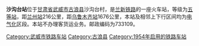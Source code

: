 {{Infobox China railway station
|车站名称 = 沙沟台站
|车站位置 = [[甘肃省|甘肃省]][[武威市|武威市]][[古浪县|古浪县]]沙沟台村
|归属 = [[兰州铁路局|兰州铁路局]]
|线路 = [[兰新铁路|兰新铁路]]
|车站等级 = [[五等站_(中国)|五等站]]
|使用状态 = 已撤销
}}
'''沙沟台站'''位于[[甘肃省|甘肃省]][[武威市|武威市]][[古浪县|古浪县]]沙沟台村，是[[兰新铁路|兰新铁路]]的一座火车站，等级为[[五等站_(中国)|五等站]]，距[[兰州站|兰州站]]216公里，距[[乌鲁木齐站|乌鲁木齐站]]1676公里，本站及相邻上下行区间均为[[电气化|电气化]]区段。本站不办理客货运业务。邮政编码为733109。

{{Start rail box|[[中国铁路|中国铁路]]}}
{{s-inop|[[打柴沟站|打柴沟]]}}
{{s-line|[[兰新铁路|兰新铁路]]<br /><s>沙沟台站</s>}}
{{s-inop|[[龙沟站|龙沟]]}}
{{End box}} 
 
{{兰新铁路}} 
[[Category:武威市铁路车站|Category:武威市铁路车站]]
[[Category:古浪县|Category:古浪县]]
[[Category:1954年启用的铁路车站|Category:1954年启用的铁路车站]]